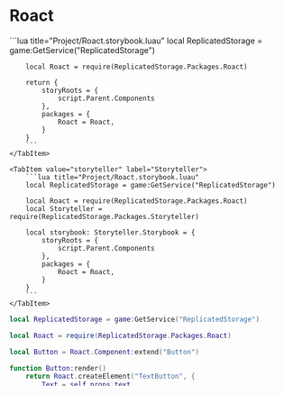 
# Roact

<Tabs groupId="main">
    <TabItem value="default" label="Default" default>
        ```lua title="Project/Roact.storybook.luau"
        local ReplicatedStorage = game:GetService("ReplicatedStorage")

        local Roact = require(ReplicatedStorage.Packages.Roact)

        return {
            storyRoots = {
                script.Parent.Components
            },
            packages = {
                Roact = Roact,
            }
        }
        ```
    </TabItem>

    <TabItem value="storyteller" label="Storyteller">
        ```lua title="Project/Roact.storybook.luau"
        local ReplicatedStorage = game:GetService("ReplicatedStorage")

        local Roact = require(ReplicatedStorage.Packages.Roact)
        local Storyteller = require(ReplicatedStorage.Packages.Storyteller)

        local storybook: Storyteller.Storybook = {
            storyRoots = {
                script.Parent.Components
            },
            packages = {
                Roact = Roact,
            }
        }
        ```
    </TabItem>
</Tabs>


```lua title="Project/Components/Button.luau"
local ReplicatedStorage = game:GetService("ReplicatedStorage")

local Roact = require(ReplicatedStorage.Packages.Roact)

local Button = Roact.Component:extend("Button")

function Button:render()
    return Roact.createElement("TextButton", {
        Text = self.props.text,
        [Roact.Event.Activated] = self.props.onActivated
    })
end

return Button
```

<Tabs groupId="main">
    <TabItem value="default" label="Default" default>
        ```lua title="Project/Components/Button.story.luau"
        local ReplicatedStorage = game:GetService("ReplicatedStorage")

        local Roact = require(ReplicatedStorage.Packages.Roact)
        local Button = require(script.Parent.Button)

        return {
            story = function()
                return Roact.createElement(Button, {
                    text = "Click Me",
                    onActivated = function()
                        print("click")
                    end
                })
            end
        }
        ```
    </TabItem>

    <TabItem value="storyteller" label="Storyteller">
        ```lua title="Project/Components/Button.story.luau"
        local ReplicatedStorage = game:GetService("ReplicatedStorage")

        local Roact = require(ReplicatedStorage.Packages.Roact)
        local Storyteller = require(ReplicatedStorage.Packages.Storyteller)
        local Button = require(script.Parent.Button)

        local story: Storyteller.Story<any> = {
            story = function()
                return Roact.createElement(Button, {
                    text = "Click Me",
                    onActivated = function()
                        print("click")
                    end
                })
            end
        }

        return story
        ```
    </TabItem>
</Tabs>
